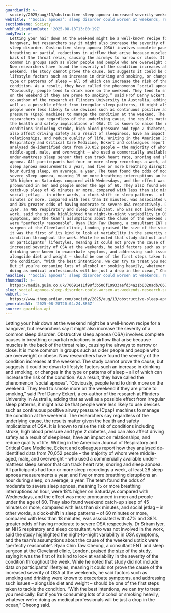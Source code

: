 ```yaml
---
guardianId: >-
  society/2025/aug/13/obstructive-sleep-apnoea-increased-severity-weekends-research
webTitle: '‘Social apnoea’: sleep disorder could worsen at weekends, research suggests'
sectionName: Society
webPublicationDate: '2025-08-13T13:00:19Z'
bodyText: >-
  Letting your hair down at the weekend might be a well-known recipe for a
  hangover, but researchers say it might also increase the severity of a common
  sleep disorder. Obstructive sleep apnoea (OSA) involves complete pauses in
  breathing or partial reductions in airflow that arise because muscles in the
  back of the throat relax, causing the airways to narrow or close. It is more
  common in groups such as older people and people who are overweight or obese.
  Now researchers have found the severity of the condition increases at the
  weekend. The study cannot prove the cause, but suggests it could be down to
  lifestyle factors such an increase in drinking and smoking, or changes in the
  type or patterns of sleep – all of which can increase the risk of the
  condition. As a result, they have called the phenomenon “social apnoea”.
  “Obviously, people tend to drink more on the weekend. They tend to smoke more
  on the weekend if they are prone to smoking,” said Prof Danny Eckert, a
  co-author of the research at Flinders University in Australia, adding that as
  well as a possible effect from irregular sleep patterns, it might also be that
  people were less likely to use devices such as continuous positive airway
  pressure (Cpap) machines to manage the condition at the weekend. The
  researchers say regardless of the underlying cause, the results matter given
  the health and safety implications of OSA. It is known to raise the risk of
  conditions including stroke, high blood pressure and type 2 diabetes, and can
  also affect driving safety as a result of sleepiness, have an impact on
  relationships, and reduce quality of life. Writing in the American Journal of
  Respiratory and Critical Care Medicine, Eckert and colleagues report how they
  analysed de-identified data from 70,052 people – the majority of whom were
  middle-aged, male, and overweight – who used a commercially available
  under-mattress sleep sensor that can track heart rate, snoring and sleep
  apnoea. All participants had four or more sleep recordings a week, at least 28
  sleep apnoea measurements a year, and five or more breathing disruptions an
  hour during sleep, on average, a year. The team found the odds of moderate to
  severe sleep apnoea, meaning 15 or more breathing interruptions an hour, were
  18% higher on Saturdays compared with Wednesdays, and the effect was more
  pronounced in men and people under the age of 60. They also found weekend
  catch-up sleep of 45 minutes or more, compared with less than six minutes, and
  social jetlag – in other words, a clock-shift in sleep patterns – of 60
  minutes or more, compared with less than 18 minutes, was associated with 47%
  and 38% greater odds of having moderate to severe OSA respectively. Dr Sriram
  Iyer, an NHS respiratory and sleep consultant, who was not involved in the
  work, said the study highlighted the night-to-night variability in OSA
  symptoms, and the team’s assumptions about the cause of the weekend uptick
  were “perfectly reasonable”. Ryan Chin Taw Cheong, a consultant ENT and sleep
  surgeon at the Cleveland clinic, London, praised the size of the study, saying
  it was the first of its kind to look at variability in the severity of the
  condition throughout the week. While he noted that study did not include data
  on participants’ lifestyles, meaning it could not prove the cause of the
  increased severity of OSA at the weekends, he said factors such as smoking and
  drinking were known to exacerbate symptoms, and addressing such issues –
  alongside diet and weight – should be one of the first steps taken to tackle
  the condition. “With the best intentions, we can try to treat you medically.
  But if you’re consuming lots of alcohol or smoking heavily, whatever we’re
  doing as medical professionals will be just a drop in the ocean,” Cheong said.
headline: '‘Social apnoea’: sleep disorder could worsen at weekends, research suggests'
thumbnail: >-
  https://media.guim.co.uk/70691411f98f3b506f19933aefd34a21b0320adb/667_0_6627_5304/500.jpg
slug: social-apnoea-sleep-disorder-could-worsen-at-weekends-research-suggests
webUrl: >-
  https://www.theguardian.com/society/2025/aug/13/obstructive-sleep-apnoea-increased-severity-weekends-research
generatedAt: '2025-08-28T20:04:24.886Z'
source: guardian-api
---
```

Letting your hair down at the weekend might be a well-known recipe for a hangover, but researchers say it might also increase the severity of a common sleep disorder. Obstructive sleep apnoea (OSA) involves complete pauses in breathing or partial reductions in airflow that arise because muscles in the back of the throat relax, causing the airways to narrow or close. It is more common in groups such as older people and people who are overweight or obese. Now researchers have found the severity of the condition increases at the weekend. The study cannot prove the cause, but suggests it could be down to lifestyle factors such an increase in drinking and smoking, or changes in the type or patterns of sleep – all of which can increase the risk of the condition. As a result, they have called the phenomenon “social apnoea”. “Obviously, people tend to drink more on the weekend. They tend to smoke more on the weekend if they are prone to smoking,” said Prof Danny Eckert, a co-author of the research at Flinders University in Australia, adding that as well as a possible effect from irregular sleep patterns, it might also be that people were less likely to use devices such as continuous positive airway pressure (Cpap) machines to manage the condition at the weekend. The researchers say regardless of the underlying cause, the results matter given the health and safety implications of OSA. It is known to raise the risk of conditions including stroke, high blood pressure and type 2 diabetes, and can also affect driving safety as a result of sleepiness, have an impact on relationships, and reduce quality of life. Writing in the American Journal of Respiratory and Critical Care Medicine, Eckert and colleagues report how they analysed de-identified data from 70,052 people – the majority of whom were middle-aged, male, and overweight – who used a commercially available under-mattress sleep sensor that can track heart rate, snoring and sleep apnoea. All participants had four or more sleep recordings a week, at least 28 sleep apnoea measurements a year, and five or more breathing disruptions an hour during sleep, on average, a year. The team found the odds of moderate to severe sleep apnoea, meaning 15 or more breathing interruptions an hour, were 18% higher on Saturdays compared with Wednesdays, and the effect was more pronounced in men and people under the age of 60. They also found weekend catch-up sleep of 45 minutes or more, compared with less than six minutes, and social jetlag – in other words, a clock-shift in sleep patterns – of 60 minutes or more, compared with less than 18 minutes, was associated with 47% and 38% greater odds of having moderate to severe OSA respectively. Dr Sriram Iyer, an NHS respiratory and sleep consultant, who was not involved in the work, said the study highlighted the night-to-night variability in OSA symptoms, and the team’s assumptions about the cause of the weekend uptick were “perfectly reasonable”. Ryan Chin Taw Cheong, a consultant ENT and sleep surgeon at the Cleveland clinic, London, praised the size of the study, saying it was the first of its kind to look at variability in the severity of the condition throughout the week. While he noted that study did not include data on participants’ lifestyles, meaning it could not prove the cause of the increased severity of OSA at the weekends, he said factors such as smoking and drinking were known to exacerbate symptoms, and addressing such issues – alongside diet and weight – should be one of the first steps taken to tackle the condition. “With the best intentions, we can try to treat you medically. But if you’re consuming lots of alcohol or smoking heavily, whatever we’re doing as medical professionals will be just a drop in the ocean,” Cheong said.
